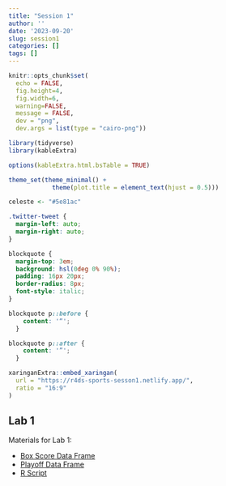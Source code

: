 ```yaml
---
title: "Session 1"
author: ''
date: '2023-09-20'
slug: session1
categories: []
tags: []
---
```




```r
knitr::opts_chunk$set(
  echo = FALSE, 
  fig.height=4, 
  fig.width=6, 
  warning=FALSE, 
  message = FALSE,
  dev = "png", 
  dev.args = list(type = "cairo-png"))

library(tidyverse)
library(kableExtra)

options(kableExtra.html.bsTable = TRUE)

theme_set(theme_minimal() + 
            theme(plot.title = element_text(hjust = 0.5)))

celeste <- "#5e81ac"

```

```css
.twitter-tweet {
  margin-left: auto;
  margin-right: auto;
}

blockquote {
  margin-top: 3em;
  background: hsl(0deg 0% 90%);
  padding: 16px 20px;
  border-radius: 8px;
  font-style: italic;
}

blockquote p::before {
    content: '“';
  }

blockquote p::after {
    content: '”';
  }
```


```r
xaringanExtra::embed_xaringan(
  url = "https://r4ds-sports-sesson1.netlify.app/",
  ratio = "16:9"
)
```


## Lab 1

Materials for Lab 1:

- [Box Score Data Frame](./box.rds)
- [Playoff Data Frame](./add.rds)
- [R Script](./lab1.R)
